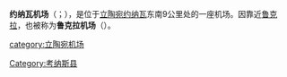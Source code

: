 {{Airport infobox
| airport_name     = 约纳瓦机场
| nativename       = Jonavos aerodromas
| photo            = Airport of Jonava001.jpg
| photosize        = 250px
| caption          = 
| type             = 
| run by           = 
| opened           = 
| closed           = 
| city             = 
| location         = [[约纳瓦|约纳瓦]]
| distance_to_city = 9千米
| elevation        = 75米
| website          = 
| IATA             = 
| ICAO             = EYRU
| FAA              = 
| LID              = 
| coordinates      = {{coord|55|00|36|N|24|21|48|E|type:airport}}
| runway1_heading  = 12/30
| runway1_feet     = 7874
| runway1_meter    = 2400
| runway1_surface  = 混凝土
| stat_year        = 
| stat_passenger   = 
| stat_cargo       = 
| stat_flight      =
| stat1-header     =
| stat1-data       =
| footnotes        =
}}
'''约纳瓦机场'''（{{lang-lt|Jonavos aerodromas}}；{{airport codes||EYRU}}），是位于[[立陶宛|立陶宛]][[约纳瓦|约纳瓦]]东南9公里处的一座机场。因靠近[[鲁克拉|鲁克拉]]，也被称为'''鲁克拉机场'''（{{lang-lt|Ruklos aerodromas}}）。

{{commonscat|Jonava Airport|约纳瓦机场}}

{{立陶宛机场}}
[[category:立陶宛机场|category:立陶宛机场]]
[[Category:考纳斯县|Category:考纳斯县]]
